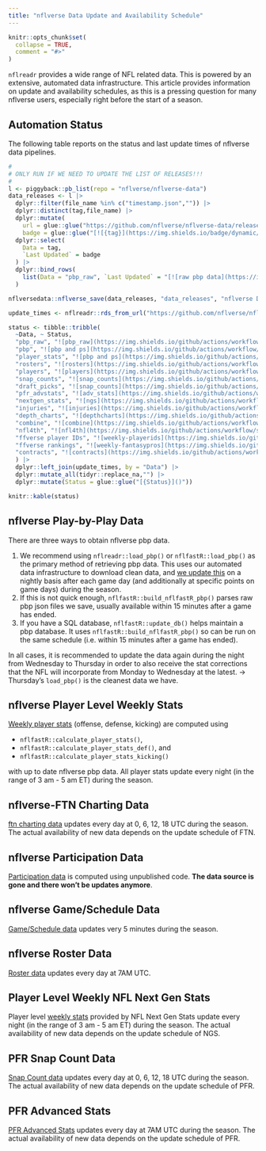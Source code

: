 ```yaml
---
title: "nflverse Data Update and Availability Schedule"
---
```


```r
knitr::opts_chunk$set(
  collapse = TRUE,
  comment = "#>"
)
```

`nflreadr` provides a wide range of NFL related data. This is powered by an extensive, automated data infrastructure. This article provides information on update and availability schedules, as this is a pressing question for many nflverse users, especially right before the start of a season. 

## Automation Status

The following table reports on the status and last update times of nflverse data pipelines.

```r
# 
# ONLY RUN IF WE NEED TO UPDATE THE LIST OF RELEASES!!!
# 
l <- piggyback::pb_list(repo = "nflverse/nflverse-data") 
data_releases <- l |>
  dplyr::filter(file_name %in% c("timestamp.json","")) |>
  dplyr::distinct(tag,file_name) |> 
  dplyr::mutate(
    url = glue::glue("https://github.com/nflverse/nflverse-data/releases/download/{tag}/timestamp.json"),
    badge = glue::glue("[![{tag}](https://img.shields.io/badge/dynamic/json?color=blue&label={paste0('load_',tag)}&query=last_updated&style=flat-square&url={URLencode(url)})](https://github.com/nflverse/nflverse-data/releases/tag/{tag})")) |> 
  dplyr::select(
    Data = tag,
    `Last Updated` = badge
  ) |> 
  dplyr::bind_rows(
    list(Data = "pbp_raw", `Last Updated` = "[![raw pbp data](https://img.shields.io/github/last-commit/nflverse/nflfastR-raw?label=Raw%20PBP%20Updated&style=flat-square)]()")
  )

nflversedata::nflverse_save(data_releases, "data_releases", "nflverse Data Releases", "misc", file_types = "rds")
```


```r
update_times <- nflreadr::rds_from_url("https://github.com/nflverse/nflverse-data/releases/download/misc/data_releases.rds")

status <- tibble::tribble(
  ~Data, ~ Status,
  "pbp_raw", "![pbp_raw](https://img.shields.io/github/actions/workflow/status/nflverse/nflverse-pbp-internal/release_raw_pbp.yaml?label=raw_pbp_status&style=flat-square)",
  "pbp", "![pbp and ps](https://img.shields.io/github/actions/workflow/status/nflverse/nflverse-pbp/update_data.yaml?label=pbp_status&style=flat-square)",
  "player_stats", "![pbp and ps](https://img.shields.io/github/actions/workflow/status/nflverse/nflverse-pbp/update_data.yaml?label=ps_status&style=flat-square)",
  "rosters", "![rosters](https://img.shields.io/github/actions/workflow/status/nflverse/nflverse-rosters/update_rosters.yaml?label=rosters_status&style=flat-square)",
  "players", "![players](https://img.shields.io/github/actions/workflow/status/nflverse/nflverse-players/update_players.yaml?label=players_status&style=flat-square)",
  "snap_counts", "![snap_counts](https://img.shields.io/github/actions/workflow/status/nflverse/pfr_scrapR/update_snap_counts.yaml?label=snaps_status&style=flat-square)",
  "draft_picks", "![snap_counts](https://img.shields.io/github/actions/workflow/status/nflverse/pfr_scrapR/update_draft_picks.yaml?label=draft_status&style=flat-square)",
  "pfr_advstats", "![adv_stats](https://img.shields.io/github/actions/workflow/status/nflverse/pfr_scrapR/update_advanced_stats.yaml?label=advstats_status&style=flat-square)",
  "nextgen_stats", "![ngs](https://img.shields.io/github/actions/workflow/status/nflverse/ngs-data/update_ngs.yaml?label=ngs_status&style=flat-square)",
  "injuries", "![injuries](https://img.shields.io/github/actions/workflow/status/nflverse/nflverse-rosters/update_injuries.yaml?label=injuries_status&style=flat-square)",
  "depth_charts", "![depthcharts](https://img.shields.io/github/actions/workflow/status/nflverse/nflverse-rosters/update_depth_charts.yaml?label=depth_charts_status&style=flat-square)",
  "combine", "![combine](https://img.shields.io/github/actions/workflow/status/nflverse/pfr_scrapR/update_combine.yaml?label=combine_status&style=flat-square)",
  "nfl4th", "![nfl4th](https://img.shields.io/github/actions/workflow/status/nflverse/nfl4th/update_precompute.yaml?label=nfl4th_precompute&style=flat-square)",
  "ffverse player IDs", "![weekly-playerids](https://img.shields.io/github/actions/workflow/status/dynastyprocess/data/weekly-playerids.yml?label=ff_playerids&style=flat-square)",
  "ffverse rankings", "![weekly-fantasypros](https://img.shields.io/github/actions/workflow/status/dynastyprocess/data/weekly-fantasypros.yml?label=rankings&style=flat-square)",
  "contracts", "![contracts](https://img.shields.io/github/actions/workflow/status/nflverse/rotc/update_otc.yaml?label=contracts&style=flat-square)"
  ) |> 
  dplyr::left_join(update_times, by = "Data") |> 
  dplyr::mutate_all(tidyr::replace_na,"") |> 
  dplyr::mutate(Status = glue::glue("[{Status}]()"))
```

```r
knitr::kable(status)
```

## nflverse Play-by-Play Data

There are three ways to obtain nflverse pbp data. 

1. We recommend using `nflreadr::load_pbp()` or `nflfastR::load_pbp()` as the primary method of retrieving pbp data. This uses our automated data infrastructure to download clean data, and [we update this](https://github.com/nflverse/nflverse-pbp/blob/8f5c211ded16ea96df593cee4cc3ea1fa6563ade/.github/workflows/automated_pbp_update.yaml#L2-L13) on a nightly basis after each game day (and additionally at specific points on game days) during the season.
2. If this is not quick enough, `nflfastR::build_nflfastR_pbp()` parses raw pbp json files we save, usually available within 15 minutes after a game has ended.
3. If you have a SQL database, `nflfastR::update_db()` helps maintain a pbp database. It uses `nflfastR::build_nflfastR_pbp()` so can be run on the same schedule (i.e. within 15 minutes after a game has ended).

In all cases, it is recommended to update the data again during the night from Wednesday to Thursday in order to also receive the stat corrections that the NFL will incorporate from Monday to Wednesday at the latest. -> Thursday's `load_pbp()` is the cleanest data we have.

## nflverse Player Level Weekly Stats

[Weekly player stats](https://nflreadr.nflverse.com/reference/load_player_stats.html) (offense, defense, kicking) are computed using

- `nflfastR::calculate_player_stats()`, 
- `nflfastR::calculate_player_stats_def()`, and
- `nflfastR::calculate_player_stats_kicking()`

with up to date nflverse pbp data. All player stats update every night (in the range of 3 am - 5 am ET) during the season.

## nflverse-FTN Charting Data

[ftn charting data](https://nflreadr.nflverse.com/reference/load_ftn_charting.html) updates every day at 0, 6, 12, 18 UTC during the season. The actual availability of new data depends on the update schedule of FTN.

## nflverse Participation Data

[Participation data](https://nflreadr.nflverse.com/reference/load_participation.html) is computed using unpublished code. **The data source is gone and there won't be updates anymore**.

## nflverse Game/Schedule Data

[Game/Schedule data](https://nflreadr.nflverse.com/reference/load_schedules.html) updates very 5 minutes during the season.

## nflverse Roster Data

[Roster data](https://nflreadr.nflverse.com/reference/load_rosters.html) updates every day at 7AM UTC.

## Player Level Weekly NFL Next Gen Stats

Player level [weekly stats](https://nflreadr.nflverse.com/reference/load_nextgen_stats.html) provided by NFL Next Gen Stats update every night (in the range of 3 am - 5 am ET) during the season. The actual availability of new data depends on the update schedule of NGS.

## PFR Snap Count Data

[Snap Count data](https://nflreadr.nflverse.com/reference/load_snap_counts.html) updates every day at 0, 6, 12, 18 UTC during the season. The actual availability of new data depends on the update schedule of PFR.

## PFR Advanced Stats

[PFR Advanced Stats](https://nflreadr.nflverse.com/reference/load_pfr_advstats.html) updates every day at 7AM UTC during the season. The actual availability of new data depends on the update schedule of PFR.
